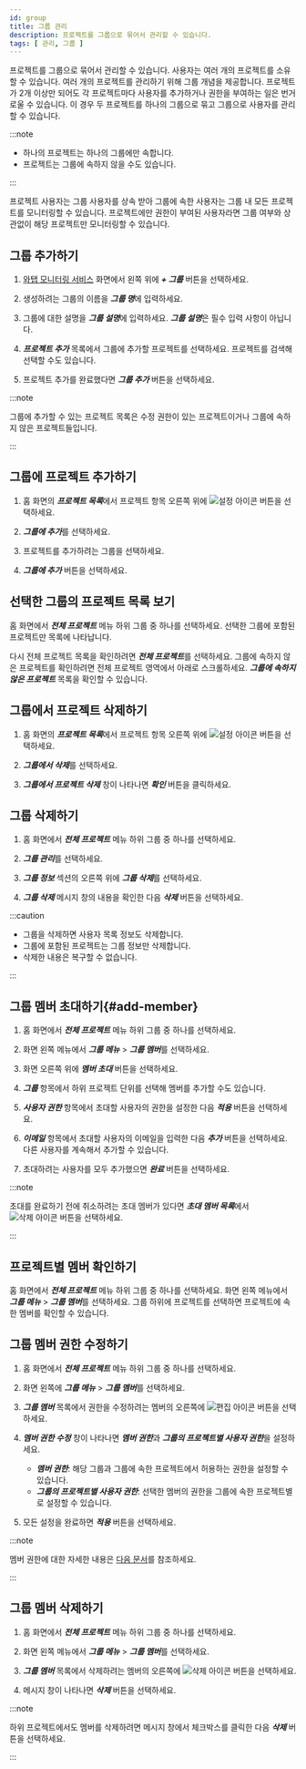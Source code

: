 ```yaml
---
id: group
title: 그룹 관리
description: 프로젝트를 그룹으로 묶어서 관리할 수 있습니다.
tags: [ 관리, 그룹 ]
---
```


프로젝트를 그룹으로 묶어서 관리할 수 있습니다. 사용자는 여러 개의 프로젝트를 소유할 수 있습니다. 여러 개의 프로젝트를 관리하기 위해 그룹 개념을 제공합니다. 프로젝트가 2개 이상만 되어도 각 프로젝트마다 사용자를 추가하거나 권한을 부여하는 일은 번거로울 수 있습니다. 이 경우 두 프로젝트를 하나의 그룹으로 묶고 그룹으로 사용자를 관리할 수 있습니다.

:::note

* 하나의 프로젝트는 하나의 그룹에만 속합니다.
* 프로젝트는 그룹에 속하지 않을 수도 있습니다.

:::

프로젝트 사용자는 그룹 사용자를 상속 받아 그룹에 속한 사용자는 그룹 내 모든 프로젝트를 모니터링할 수 있습니다. 프로젝트에만 권한이 부여된 사용자라면 그룹 여부와 상관없이 해당 프로젝트만 모니터링할 수 있습니다.

## 그룹 추가하기

1. [와탭 모니터링 서비스](https://service.whatap.io) 화면에서 왼쪽 위에 ***+ 그룹*** 버튼을 선택하세요.

1. 생성하려는 그룹의 이름을 ***그룹 명***에 입력하세요.

1. 그룹에 대한 설명을 ***그룹 설명***에 입력하세요. ***그룹 설명***은 필수 입력 사항이 아닙니다.

1. ***프로젝트 추가*** 목록에서 그룹에 추가할 프로젝트를 선택하세요. 프로젝트를 검색해 선택할 수도 있습니다.

1. 프로젝트 추가를 완료했다면 ***그룹 추가*** 버튼을 선택하세요.

:::note

그룹에 추가할 수 있는 프로젝트 목록은 수정 권한이 있는 프로젝트이거나 그룹에 속하지 않은 프로젝트들입니다.

:::

## 그룹에 프로젝트 추가하기

1. 홈 화면의 ***프로젝트 목록***에서 프로젝트 항목 오른쪽 위에 ![설정 아이콘](/img/ico-setting.svg) 버튼을 선택하세요. 

    <ImgLang img='project-add-group.png' desc='프로젝트 설정' />

1. ***그룹에 추가***를 선택하세요.

1. 프로젝트를 추가하려는 그룹을 선택하세요.

1. ***그룹에 추가*** 버튼을 선택하세요.

## 선택한 그룹의 프로젝트 목록 보기

홈 화면에서 ***전체 프로젝트*** 메뉴 하위 그룹 중 하나를 선택하세요. 선택한 그룹에 포함된 프로젝트만 목록에 나타납니다.

<ImgLang img='project-select-group.png' desc='프로젝트 그룹 선택하기' />

다시 전체 프로젝트 목록을 확인하려면 ***전체 프로젝트***를 선택하세요. 그룹에 속하지 않은 프로젝트를 확인하려면 전체 프로젝트 영역에서 아래로 스크롤하세요. ***그룹에 속하지 않은 프로젝트*** 목록을 확인할 수 있습니다.

## 그룹에서 프로젝트 삭제하기

1. 홈 화면의 ***프로젝트 목록***에서 프로젝트 항목 오른쪽 위에 ![설정 아이콘](/img/ico-setting.svg) 버튼을 선택하세요. 

    <ImgLang img='remove-project-from-group.png' desc='그룹에서 삭제' />

1. ***그룹에서 삭제***를 선택하세요.

1. ***그룹에서 프로젝트 삭제*** 창이 나타나면 ***확인*** 버튼을 클릭하세요.

## 그룹 삭제하기

1. 홈 화면에서 ***전체 프로젝트*** 메뉴 하위 그룹 중 하나를 선택하세요.

1. ***그룹 관리***를 선택하세요.

1. ***그룹 정보*** 섹션의 오른쪽 위에 ***그룹 삭제***를 선택하세요.

1. ***그룹 삭제*** 메시지 창의 내용을 확인한 다음 ***삭제*** 버튼을 선택하세요.

:::caution

* 그룹을 삭제하면 사용자 목록 정보도 삭제합니다. 
* 그룹에 포함된 프로젝트는 그룹 정보만 삭제합니다. 
* 삭제한 내용은 복구할 수 없습니다.

:::

## 그룹 멤버 초대하기{#add-member}

1. 홈 화면에서 ***전체 프로젝트*** 메뉴 하위 그룹 중 하나를 선택하세요.

1. 화면 왼쪽 메뉴에서 ***그룹 메뉴*** > ***그룹 멤버***를 선택하세요.

1. 화면 오른쪽 위에 ***멤버 초대*** 버튼을 선택하세요.

1. ***그룹*** 항목에서 하위 프로젝트 단위를 선택해 멤버를 추가할 수도 있습니다.

1. ***사용자 권한*** 항목에서 초대할 사용자의 권한을 설정한 다음 ***적용*** 버튼을 선택하세요.

1. ***이메일*** 항목에서 초대할 사용자의 이메일을 입력한 다음 ***추가*** 버튼을 선택하세요. 다른 사용자를 계속해서 추가할 수 있습니다.

1. 초대하려는 사용자를 모두 추가했으면 ***완료*** 버튼을 선택하세요.

:::note

초대를 완료하기 전에 취소하려는 초대 멤버가 있다면 ***초대 멤버 목록***에서 ![삭제 아이콘](/img/ico-trash-red.svg) 버튼을 선택하세요.

:::

## 프로젝트별 멤버 확인하기

<ImgLang img='group-memer-by-project.png' desc='프로젝트별 멤버 확인' />

홈 화면에서 ***전체 프로젝트*** 메뉴 하위 그룹 중 하나를 선택하세요. 화면 왼쪽 메뉴에서 ***그룹 메뉴*** > ***그룹 멤버***를 선택하세요. 그룹 하위에 프로젝트를 선택하면 프로젝트에 속한 멤버를 확인할 수 있습니다.

## 그룹 멤버 권한 수정하기

1. 홈 화면에서 ***전체 프로젝트*** 메뉴 하위 그룹 중 하나를 선택하세요.

1. 화면 왼쪽에 ***그룹 메뉴*** > ***그룹 멤버***를 선택하세요.

1. ***그룹 멤버*** 목록에서 권한을 수정하려는 멤버의 오른쪽에 ![편집 아이콘](/img/ico-edit.svg) 버튼을 선택하세요. 

1. ***멤버 권한 수정*** 창이 나타나면 ***멤버 권한***과 ***그룹의 프로젝트별 사용자 권한***을 설정하세요.

    * ***멤버 권한***: 해당 그룹과 그룹에 속한 프로젝트에서 허용하는 권한을 설정할 수 있습니다.
    * ***그룹의 프로젝트별 사용자 권한***: 선택한 멤버의 권한을 그룹에 속한 프로젝트별로 설정할 수 있습니다.

1. 모든 설정을 완료하면 ***적용*** 버튼을 선택하세요.

:::note

멤버 권한에 대한 자세한 내용은 [다음 문서](project-structure#project-auth)를 참조하세요.

:::

## 그룹 멤버 삭제하기

1. 홈 화면에서 ***전체 프로젝트*** 메뉴 하위 그룹 중 하나를 선택하세요.

1. 화면 왼쪽 메뉴에서 ***그룹 메뉴*** > ***그룹 멤버***를 선택하세요.

1. ***그룹 멤버*** 목록에서 삭제하려는 멤버의 오른쪽에 ![삭제 아이콘](/img/ico-trash-red.svg) 버튼을 선택하세요.

1. 메시지 창이 나타나면 ***삭제*** 버튼을 선택하세요.

:::note

하위 프로젝트에서도 멤버를 삭제하려면 메시지 창에서 체크박스를 클릭한 다음 ***삭제*** 버튼을 선택하세요.

:::